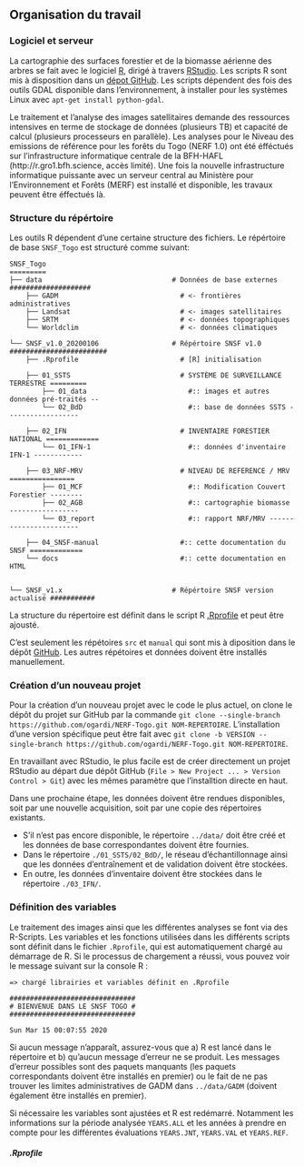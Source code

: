 
## Organisation du travail {#SNSF-organisation}

### Logiciel et serveur

La cartographie des surfaces forestier et de la biomasse aérienne des arbres se fait avec le logiciel [R](https://www.r-project.org), dirigé à travers [RStudio](https://rstudio.com). Les scripts R sont mis à disposition dans un [dépot GitHub](https://github.com/ogardi/NERF-Togo). Les scripts dépendent des fois des outils GDAL disponible dans l'environnement, à installer pour les systèmes Linux avec `apt-get install python-gdal`.

Le traitement et l'analyse des images satellitaires demande des ressources intensives en terme de stockage de données (plusieurs TB) et capacité de calcul (plusieurs processeurs en parallèle). Les analyses pour le Niveau des emissions de référence pour les forêts du Togo (NERF 1.0) ont été éfféctués sur l'infrastructure informatique centrale de la BFH-HAFL (http://r.gro1.bfh.science, accès limité). Une fois la nouvelle infrastructure informatique puissante avec un serveur central au Ministère pour l'Environnement et Forêts (MERF) est  installé et disponible, les travaux peuvent être éffectués là. 

### Structure du répértoire

Les outils R dépendent d'une certaine structure des fichiers. Le répértoire de base `SNSF_Togo` est structuré comme suivant: 

```
SNSF_Togo
=========
├── data                                # Données de base externes ####################
    ├── GADM                              # <- frontières administratives
    ├── Landsat                           # <- images satellitaires
    ├── SRTM                              # <- données topographiques
    └── Worldclim                         # <- données climatiques
    
└── SNSF_v1.0_20200106                  # Répértoire SNSF v1.0 ########################
    ├── .Rprofile                         # [R] initialisation
    
    ├── 01_SSTS                           # SYSTÈME DE SURVEILLANCE TERRESTRE =========
        ├── 01_data                         #:: images et autres données pré-traités --
        └── 02_BdD                          #:: base de données SSTS ------------------
        
    ├── 02_IFN                            # INVENTAIRE FORESTIER NATIONAL =============
        └── 01_IFN-1                        #:: données d'inventaire IFN-1 ------------
    
    ├── 03_NRF-MRV                        # NIVEAU DE REFERENCE / MRV  ================
        ├── 01_MCF                          #:: Modification Couvert Forestier --------
        ├── 02_AGB                          #:: cartographie biomasse -----------------
        └── 03_report                       #:: rapport NRF/MRV -----------------------
        
    ├── 04_SNSF-manual                    #:: cette documentation du SNSF =============
    └── docs                              #:: cette documentation en HTML
    
    
└── SNSF_v1.x                           # Répértoire SNSF version actualisé ###########
```
<!-- old structure
```
SNSF_Togo
=========
├── data                                # Données de base externes ####################
    ├── GADM                              # <- frontières administratives
    ├── Landsat                           # <- images satellitaires
    ├── SRTM                              # <- données topographiques
    └── Worldclim                         # <- données climatiques
    
└── SNSF_v1.0_20200106                  # Répértoire SNSF v1.0 ########################
    ├── .Rprofile                         # [R] initialisation
    
    ├── 01_SSTS                           # SYSTÈME DE SURVEILLANCE TERRESTRE =========
        ├── 01_data                         #:: images et autres données pré-traités --
            └── ...
            
        ├── 02_BdD                          #:: base de données SSTS ------------------
             ├── 01_reseau-SSTS               #:: réseau de parcelles SSTS
                 ├── _create-grid.R             # [R] création réseau SSTS    
                 └── ...
             ├── 02_train-plots               #:: parcelles d'entraînement 
                 ├── _create-train-plots.R      # [R] création parcelles d'entraînement                                
                 └── ...             
             └── 03_val-plots                 #:: parcelles de validation
                 ├── _create-val-plots.R        # [R] création parcelles de validation
                 └── ... 
        
    ├── 02_IFN                            # INVENTAIRE FORESTIER NATIONAL =============
        ├── 01_field-data                   # <- données d'inventaire -----------------
        └── ... 
    
    ├── 03_NRF-MRV                        # NIVEAU DE REFERENCE / MRV  ================
        └── 01_MCF                          #:: Modification Couvert Forestier --------
            ├── _01_get-train-points.R        # [R] création des point d'entraînement
            ├── _02_create-FC-maps.R          # [R] calibration des cartes
            ├── _03_clean-FC-maps.R           # [R] nettoyage des cartes
            ├── _04_get-val-points.R          # [R] création des points de validation
            ├── _05_validate-FC-maps.R        # [R] validation des cartes
            ├── _06_FC-maps-accuracy.R        # [R] analyse de la précision des cartes
            ├── _07_analyse-FC-maps.R         # [R] analyse des cartes 
            └── output                        #:: résultats / cartes
                ├── 01_ref-maps                 # => cartes référence
                ├── 02_raw-maps                 # => cartes brutes
                ├── 03_clean-maps               # => cartes nettoyées
                ├── 04_validation               # => résultats validation
                └── 05_results                  # => résultats surfaces
        
        ├── 02_AGB                          #:: cartographie biomasse -----------------
            ├── _1_compile-AGB.R              # [R] évaluer inventaire
            ├── _2_create-AGB-maps.R          # [R] calibration des cartes
            ├── _3_clean-AGB-maps.R           # [R] nettoyage des cartes
            ├── _4_analyze-AGB.R              # [R] analyse des cartes
            └── output                        #:: cartes biomasse
                ├── 01_ref-maps                 # => cartes de référence
                └── 02_results                  # => résultats biomasse
        
        └── report                          #:: rapport NRF/MRV -----------------------
        
    ├── 04_manual                         #:: cette documentation du SNSF =============
    └── docs                              #:: cette documentation en HTML
    
    
└── SNSF_v1.x                           # Répértoire SNSF version actualisé ###########
```
-->

La structure du répertoire est définit dans le script R [.Rprofile](#NRF-set-up.R) et peut être ajousté.

C'est seulement les répétoires `src` et `manual` qui sont mis à diposition dans le dépôt [GitHub](https://github.com/ogardi/NERF-Togo). Les autres répétoires et données doivent être installés manuellement.

### Création d'un nouveau projet

Pour la création d'un nouveau projet avec le code le plus actuel, on clone le dépôt du projet sur GitHub par la commande `git clone --single-branch https://github.com/ogardi/NERF-Togo.git NOM-REPERTOIRE`. L'installation d'une version spécifique peut être fait avec `git clone -b VERSION --single-branch https://github.com/ogardi/NERF-Togo.git NOM-REPERTOIRE`. 

En travaillant avec RStudio, le plus facile est de créer directement un projet RStudio au départ due dépôt GitHub (`File > New Project ... > Version Control > Git`) avec les mêmes paramètre que l'installtion directe en haut.

Dans une prochaine étape, les données doivent être rendues disponibles, soit par une nouvelle acquisition, soit par une copie des répertoires existants.

* S'il n'est pas encore disponible, le répertoire `../data/` doit être créé et les données de base correspondantes doivent être fournies. 
* Dans le répertoire `./01_SSTS/02_BdD/`, le réseau d'échantillonnage ainsi que les données d'entraînement et de validation doivent être stockées.
* En outre, les données d'inventaire doivent être stockées dans le répertoire `./03_IFN/`.


### Définition des variables {#NRF-set-up.R}

Le traitement des images ainsi que les différentes analyses se font via des R-Scripts. Les variables et les fonctions utilisées dans les différents scripts sont définit dans le fichier `.Rprofile`, qui est automatiquement chargé au démarrage de R. Si le processus de chargement a réussi, vous pouvez voir le message suivant sur la console R :

```
=> chargé librairies et variables définit en .Rprofile
  
###############################
# BIENVENUE DANS LE SNSF TOGO #
###############################

Sun Mar 15 00:07:55 2020
```

Si aucun message n'apparaît, assurez-vous que a) R est lancé dans le répertoire et b) qu'aucun message d'erreur ne se produit. Les messages d'erreur possibles sont des paquets manquants (les paquets correspondants doivent être installés en premier) ou le fait de ne pas trouver les limites administratives de GADM dans `../data/GADM` (doivent également être installés en premier).

Si nécessaire les variables sont ajustées et R est redémarré. Notamment les informations sur la période analysée `YEARS.ALL` et les années à prendre en compte pour les différentes évaluations `YEARS.JNT`, `YEARS.VAL` et `YEARS.REF`.

#### *.Rprofile* {-}

```r
```

